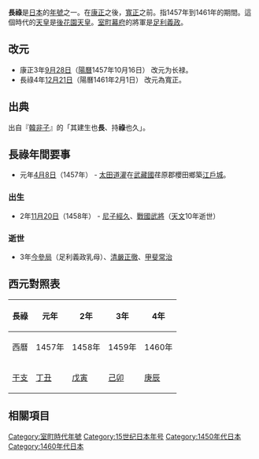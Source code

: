 {{japanese|japanese=長禄|kana=ちょうろく|romaji=Chōroku}}

'''長祿'''是[[日本|日本]]的[[年號|年號]]之一。在[[康正|康正]]之後，[[寬正|寬正]]之前。指1457年到1461年的期間。這個時代的[[天皇|天皇]]是[[後花園天皇|後花園天皇]]。[[室町幕府|室町幕府]]的將軍是[[足利義政|足利義政]]。

== 改元 ==
*康正3年[[9月28日_(陰曆)|9月28日]]（[[陽曆|陽曆]]1457年10月16日） 改元为长禄。
*長祿4年[[12月21日_(陰曆)|12月21日]]（陽曆1461年2月1日） 改元為寬正。

== 出典 ==
出自『[[韓非子|韓非子]]』的「其建生也'''長'''、持'''祿'''也久」。

== 長祿年間要事 ==
*元年[[4月8日_(陰曆)|4月8日]]（1457年） - [[太田道灌|太田道灌]]在[[武藏國|武藏國]]荏原郡櫻田鄉築[[江戶城|江戶城]]。

=== 出生 ===
* 2年[[11月20日_(陰曆)|11月20日]]（1458年） - [[尼子經久|尼子經久]]、[[戰國武將|戰國武將]]（[[天文_(年號)|天文]]10年逝世）

=== 逝世 ===
*3年[[今參局|今參局]]（足利義政乳母）、[[清嚴正徹|清嚴正徹]]、[[甲斐常治|甲斐常治]]

== 西元對照表 ==
{| class="wikitable" cellspacing=0 style="text-align:center"
|- style="background-color:#CCCCCC"
!長祿!!元年!!2年!!3年!!4年
|-
|西曆||1457年||1458年||1459年||1460年
|-
|[[干支|干支]]||[[丁丑|丁丑]]||[[戊寅|戊寅]]||[[己卯|己卯]]||[[庚辰|庚辰]]
|}

== 相關項目 ==
{{年號|[[康正|康正]]|日本年號|[[寬正|寬正]]}}
{{日本元號}}

{{DEFAULTSORT:Chouroku}}

[[Category:室町時代年號|Category:室町時代年號]]
[[Category:15世纪日本年号|Category:15世纪日本年号]]
[[Category:1450年代日本|Category:1450年代日本]]
[[Category:1460年代日本|Category:1460年代日本]]
